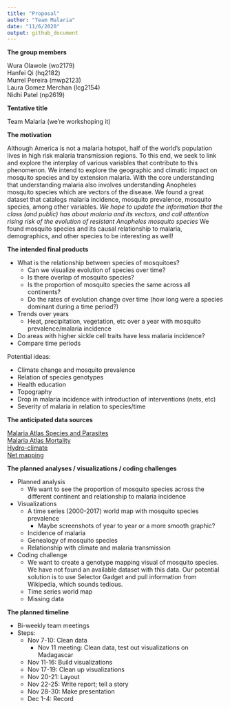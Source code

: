 ```yaml
---
title: "Proposal"
author: "Team Malaria"
date: "11/6/2020"
output: github_document
---
```


**The group members**

Wura Olawole (wo2179) <br>
Hanfei Qi (hq2182)<br>
Murrel Pereira (mwp2123)<br>
Laura Gomez Merchan (lcg2154)<br>
Nidhi Patel (np2619)<br>

**Tentative title**

Team Malaria (we're workshoping it)

**The motivation**

Although America is not a malaria hotspot, half of the world's population lives in high risk malaria transmission regions. To this end, we seek to link and explore the interplay of various variables that contribute to this phenomenon. We intend to explore the geographic and climatic impact on mosquito species and by extension malaria. With the core understanding that understanding malaria also involves understanding Anopheles mosquito species which are vectors of the disease.  We found a great dataset that catalogs malaria incidence, mosquito prevalence, mosquito species, among other variables. 
*We hope to update the information that the class (and public) has about malaria and its vectors, and call attention rising risk of the evolution of resistant Anopheles mosquito species* 
We found mosquito species and its causal relationship to malaria, demographics, and other species to be interesting as well!

**The intended final products**

*   What is the relationship between species of mosquitoes? 
    *   Can we visualize evolution of species over time?
    *   Is there overlap of mosquito species?
    *   Is the proportion of mosquito species the same across all continents?
    *   Do the rates of evolution change over time (how long were a species dominant during a time period?)
*   Trends over years
    *   Heat, precipitation, vegetation, etc over a year with mosquito prevalence/malaria incidence
*   Do areas with higher sickle cell traits have less malaria incidence?
*   Compare time periods

Potential ideas:

*   Climate change and mosquito prevalence
*   Relation of species genotypes 
*   Health education
*   Topography
*   Drop in malaria incidence with introduction of interventions (nets, etc)
*   Severity of malaria in relation to species/time

**The anticipated data sources**

[Malaria Atlas Species and Parasites](https://malariaatlas.org/api-docs/) <br>
[Malaria Atlas Mortality](https://malariaatlas.org/malaria-burden-data-download/) <br>
[Hydro-climate](https://archive.researchdata.leeds.ac.uk/715/) <br>
[Net mapping](https://figshare.com/articles/LLIN_Raw_Data_xlsx/12552137/1)


**The planned analyses / visualizations / coding challenges**

*   Planned analysis
    * We want to see the proportion of mosquito species across the different continent and relationship to malaria incidence
*   Visualizations
    *   A time series (2000-2017) world map with mosquito species prevalence 
        *   Maybe screenshots of year to year or a more smooth graphic?
    *   Incidence of malaria
    *   Genealogy of mosquito species
    *   Relationship with climate and malaria transmission
*   Coding challenge
    *   We want to create a genotype mapping visual of mosquito species. We have not found an available dataset with this data. Our potential solution is to use Selector Gadget and pull information from Wikipedia, which sounds tedious.  
    *   Time series world map
    *   Missing data

**The planned timeline**

*   Bi-weekly team meetings
*   Steps:
    *   Nov 7-10:  Clean data
        * Nov 11 meeting: Clean data, test out visualizations on Madagascar
    *   Nov 11-16: Build visualizations
    *   Nov 17-19: Clean up visualizations
    *   Nov 20-21: Layout
    *   Nov 22-25: Write report; tell a story
    *   Nov 28-30: Make presentation
    *   Dec 1-4:   Record
